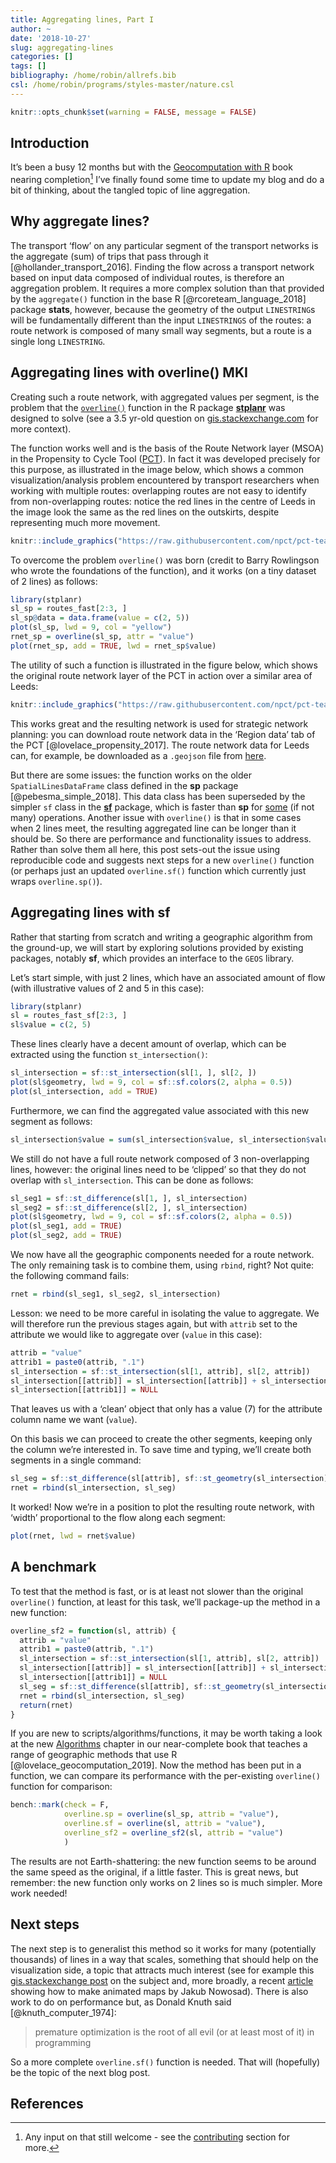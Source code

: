 ```yaml
---
title: Aggregating lines, Part I
author: ~
date: '2018-10-27'
slug: aggregating-lines
categories: []
tags: []
bibliography: /home/robin/allrefs.bib
csl: /home/robin/programs/styles-master/nature.csl
---
```


```r
knitr::opts_chunk$set(warning = FALSE, message = FALSE)
```

## Introduction

It's been a busy 12 months but with the [Geocomputation with R](https://geocompr.robinlovelace.net/) book nearing completion^[
Any input on that still welcome - see the [contributing](https://geocompr.robinlovelace.net/index.html#how-to-contribute) section for more.
]
I've finally found some time to update my blog and do a bit of thinking, about the tangled topic of line aggregation.

## Why aggregate lines?

The transport 'flow' on any particular segment of the transport networks is the aggregate (sum) of trips that pass through it [@hollander_transport_2016].
Finding the flow across a transport network based on input data composed of individual routes, is therefore an aggregation problem.
It requires a more complex solution than that provided by the `aggregate()` function in the base R [@rcoreteam_language_2018] package **stats**, however, because the geometry of the output `LINESTRING`s will be fundamentally different than the input `LINESTRINGS` of the routes: a route network is composed of many small way segments, but a route is a single long `LINESTRING`.

## Aggregating lines with overline() MKI

Creating such a route network, with aggregated values per segment, is the problem that the [`overline()`](https://ropensci.github.io/stplanr/reference/overline.html) function in the R package [**stplanr**](https://github.com/ropensci/stplanr) was designed to solve (see a 3.5 yr-old question on [gis.stackexchange.com](https://gis.stackexchange.com/questions/139681/overlaying-lines-and-aggregating-their-values-for-overlapping-segments) for more context).

The function works well and is the basis of the Route Network layer (MSOA) in the Propensity to Cycle Tool ([PCT](http://www.pct.bike/)).
In fact it was developed precisely for this purpose, as illustrated in the image below, which shows a common visualization/analysis problem encountered by transport researchers when working with multiple routes: overlapping routes are not easy to identify from non-overlapping routes:
notice the red lines in the centre of Leeds in the image look the same as the red lines on the outskirts, despite representing much more movement.

```r
knitr::include_graphics("https://raw.githubusercontent.com/npct/pct-team/master/figures/early.png")
```

To overcome the problem `overline()` was born (credit to Barry Rowlingson who wrote the foundations of the function), and it works (on a tiny dataset of 2 lines) as follows:

```r
library(stplanr)
sl_sp = routes_fast[2:3, ]
sl_sp@data = data.frame(value = c(2, 5))
plot(sl_sp, lwd = 9, col = "yellow")
rnet_sp = overline(sl_sp, attr = "value")
plot(rnet_sp, add = TRUE, lwd = rnet_sp$value)
```

The utility of such a function is illustrated in the figure below, which shows the original route network layer of the PCT in action over a similar area of Leeds:

```r
knitr::include_graphics("https://raw.githubusercontent.com/npct/pct-team/master/figures/fastest-net-headingly.png")
```

This works great and the resulting network is used for strategic network planning: you can download route network data in the 'Region data' tab of the PCT [@lovelace_propensity_2017]. The route network data for Leeds can, for example, be downloaded as a `.geojson` file from [here](https://github.com/npct/pct-outputs-regional-notR/raw/master/commute/msoa/west-yorkshire/rnet.geojson). 

But there are some issues: the function works on the older `SpatialLinesDataFrame` class defined in the **sp** package [@pebesma_simple_2018].
This data class has been superseded by the simpler `sf` class in the [**sf**](https://github.com/r-spatial/sf) package, which is faster than **sp** for [some](https://github.com/ATFutures/geobench) (if not many) operations.
Another issue with `overline()` is that in some cases when 2 lines meet, the resulting aggregated line can be longer than it should be.
So there are performance and functionality issues to address.
Rather than solve them all here, this post sets-out the issue using reproducible code and suggests next steps for a new `overline()` function (or perhaps just an updated `overline.sf()` function which currently just wraps `overline.sp()`).

## Aggregating lines with sf

Rather that starting from scratch and writing a geographic algorithm from the ground-up, we will start by exploring solutions provided by existing packages, notably **sf**, which provides an interface to the `GEOS` library.

Let's start simple, with just 2 lines, which have an associated amount of flow (with illustrative values of 2 and 5 in this case):

```r
library(stplanr)
sl = routes_fast_sf[2:3, ]
sl$value = c(2, 5)
```

These lines clearly have a decent amount of overlap, which can be extracted using the function `st_intersection()`:

```r
sl_intersection = sf::st_intersection(sl[1, ], sl[2, ])
plot(sl$geometry, lwd = 9, col = sf::sf.colors(2, alpha = 0.5))
plot(sl_intersection, add = TRUE)
```

Furthermore, we can find the aggregated value associated with this new segment as follows:

```r
sl_intersection$value = sum(sl_intersection$value, sl_intersection$value.1)
```

We still do not have a full route network composed of 3 non-overlapping lines, however:
the original lines need to be 'clipped' so that they do not overlap with `sl_intersection`.
This can be done as follows:

```r
sl_seg1 = sf::st_difference(sl[1, ], sl_intersection)
sl_seg2 = sf::st_difference(sl[2, ], sl_intersection)
plot(sl$geometry, lwd = 9, col = sf::sf.colors(2, alpha = 0.5))
plot(sl_seg1, add = TRUE)
plot(sl_seg2, add = TRUE)
```

We now have all the geographic components needed for a route network.
The only remaining task is to combine them, using `rbind`, right?
Not quite: the following command fails:

```r
rnet = rbind(sl_seg1, sl_seg2, sl_intersection)
```

Lesson: we need to be more careful in isolating the value to aggregate.
We will therefore run the previous stages again, but with `attrib` set to the attribute we would like to aggregate over (`value` in this case):

```r
attrib = "value"
attrib1 = paste0(attrib, ".1")
sl_intersection = sf::st_intersection(sl[1, attrib], sl[2, attrib])
sl_intersection[[attrib]] = sl_intersection[[attrib]] + sl_intersection[[attrib1]]
sl_intersection[[attrib1]] = NULL
```

That leaves us with a 'clean' object that only has a value (7) for the attribute column name we want (`value`).

On this basis we can proceed to create the other segments, keeping only the column we're interested in. To save time and typing, we'll create both segments in a single command:

```r
sl_seg = sf::st_difference(sl[attrib], sf::st_geometry(sl_intersection))
rnet = rbind(sl_intersection, sl_seg)
```

It worked! Now we're in a position to plot the resulting route network, with 'width' proportional to the flow along each segment:

```r
plot(rnet, lwd = rnet$value)
```

## A benchmark

To test that the method is fast, or is at least not slower than the original `overline()` function, at least for this task, we'll package-up the method in a new function:

```r
overline_sf2 = function(sl, attrib) {
  attrib = "value"
  attrib1 = paste0(attrib, ".1")
  sl_intersection = sf::st_intersection(sl[1, attrib], sl[2, attrib])
  sl_intersection[[attrib]] = sl_intersection[[attrib]] + sl_intersection[[attrib1]]
  sl_intersection[[attrib1]] = NULL
  sl_seg = sf::st_difference(sl[attrib], sf::st_geometry(sl_intersection))
  rnet = rbind(sl_intersection, sl_seg)
  return(rnet)
}
```

If you are new to scripts/algorithms/functions, it may be worth taking a look at the new [Algorithms](https://geocompr.robinlovelace.net/algorithms.html) chapter in our near-complete book that teaches a range of geographic methods that use R [@lovelace_geocomputation_2019].
Now the method has been put in a function, we can compare its performance with the per-existing `overline()` function for comparison:

```r
bench::mark(check = F,
            overline.sp = overline(sl_sp, attrib = "value"),
            overline.sf = overline(sl, attrib = "value"),
            overline_sf2 = overline_sf2(sl, attrib = "value")
            )
```

The results are not Earth-shattering: the new function seems to be around the same speed as the original, if a little faster.
This is great news, but remember: the new function only works on 2 lines so is much simpler. 
More work needed!

## Next steps

The next step is to generalist this method so it works for many (potentially thousands) of lines in a way that scales, something that should help on the visualization side, a topic that attracts much interest (see for example this [gis.stackexchange post](https://gis.stackexchange.com/questions/778/representation-of-network-flows) on the subject and, more broadly, a recent [article](https://nowosad.github.io/post/maps-distortion/) showing how to make animated maps by Jakub Nowosad).
There is also work to do on performance but, as Donald Knuth said [@knuth_computer_1974]:

> premature optimization is the root of all evil (or at least most of it) in programming

So a more complete `overline.sf()` function is needed. 
That will (hopefully) be the topic of the next blog post.

## References
